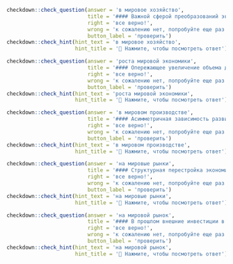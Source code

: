 ```r
checkdown::check_question(answer = 'в мировое хозяйство', 
                          title = '#### Важной сферой преобразований экономики России являются международные валютные отношения, поскольку взят курс на интеграцию ____________ (**в, мировой, хозяйство**).',
                          right = 'все верно!', 
                          wrong = 'к сожалению нет, попробуйте еще раз...',
                          button_label = 'проверить')
checkdown::check_hint(hint_text = 'в мировое хозяйство',
                      hint_title = '🔎 Нажмите, чтобы посмотреть ответ')
```

```r
checkdown::check_question(answer = 'роста мировой экономики', 
                          title = '#### Опережающее увеличение объема денежных потоков и накопленных финансовых активов по сравнению с темпами ____________ (**рост, мировой, экономика**) стало характерной чертой развития современной мировой валютно-финансовой системы на протяжении нескольких десятилетий.',
                          right = 'все верно!', 
                          wrong = 'к сожалению нет, попробуйте еще раз...',
                          button_label = 'проверить')
checkdown::check_hint(hint_text = 'роста мировой экономики',
                      hint_title = '🔎 Нажмите, чтобы посмотреть ответ')
```

```r
checkdown::check_question(answer = 'в мировом производстве', 
                          title = '#### Асимметричная зависимость развивающихся стран от Запада выступает следствием структуры их производительных сил, что создает противоречивые тенденции ____________ (**в, мировой, производство**).',
                          right = 'все верно!', 
                          wrong = 'к сожалению нет, попробуйте еще раз...',
                          button_label = 'проверить')
checkdown::check_hint(hint_text = 'в мировом производстве',
                      hint_title = '🔎 Нажмите, чтобы посмотреть ответ')
```

```r
checkdown::check_question(answer = 'на мировые рынки', 
                          title = '#### Структурная перестройка экономики Якутии предполагается в первую очередь за счет ускоренного роста отраслей топливно-энергетического комплекса, ориентированных ____________ (**на, мировой, рынок**) нефти и газа (в том числе за счет освоения и выхода на проектную мощность Талаканского нефтегазоконденсатного и Чаяндинского газоконденсатного месторождений).',
                          right = 'все верно!', 
                          wrong = 'к сожалению нет, попробуйте еще раз...',
                          button_label = 'проверить')
checkdown::check_hint(hint_text = 'на мировые рынки',
                      hint_title = '🔎 Нажмите, чтобы посмотреть ответ')
```

```r
checkdown::check_question(answer = 'на мировой рынок', 
                          title = '#### В прошлом внешние инвестиции в накопление благородных металлов (денег) имели принципиальное значение для стран, лишенных возможности поставлять эти металлы (деньги) ____________ (**на, мировой, рынок**).',
                          right = 'все верно!', 
                          wrong = 'к сожалению нет, попробуйте еще раз...',
                          button_label = 'проверить')
checkdown::check_hint(hint_text = 'на мировой рынок',
                      hint_title = '🔎 Нажмите, чтобы посмотреть ответ')
```

